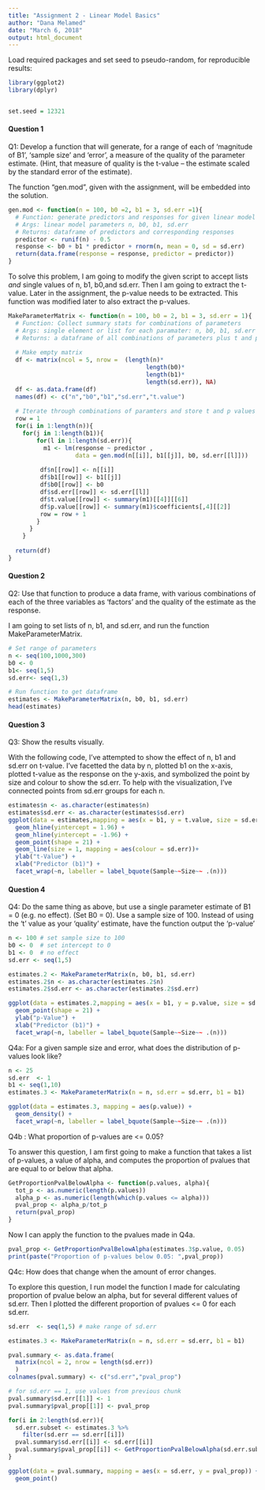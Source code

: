 ```yaml
---
title: "Assignment 2 - Linear Model Basics"
author: "Dana Melamed"
date: "March 6, 2018"
output: html_document
---
```


Load required packages and set seed to pseudo-random, for reproducible results:
```r
library(ggplot2)
library(dplyr)


set.seed = 12321
```

####  Question 1
Q1: Develop a function that will generate, for a range of each of ‘magnitude of B1’, ‘sample size’ and ‘error’, a measure of the quality of the parameter estimate. (Hint, that measure of quality is the t-value – the estimate scaled by the standard error of the estimate).

The function "gen.mod", given with the assignment, will be embedded into the solution.
```r
gen.mod <- function(n = 100, b0 =2, b1 = 3, sd.err =1){
  # Function: generate predictors and responses for given linear model parameters
  # Args: linear model parameters n, b0, b1, sd.err
  # Returns: dataframe of predictors and corresponding responses
  predictor <- runif(n) - 0.5
  response <- b0 + b1 * predictor + rnorm(n, mean = 0, sd = sd.err)
  return(data.frame(response = response, predictor = predictor))
}
```




To solve this problem, I am going to modify the given script to accept lists *and* single values of n, b1, b0,and sd.err. Then I am going to extract the t-value. Later in the assignment, the p-value needs to be extracted. This function was modified later to also extract the p-values.
```r
MakeParameterMatrix <- function(n = 100, b0 = 2, b1 = 3, sd.err = 1){
  # Function: Collect summary stats for combinations of parameters
  # Args: single element or list for each paramater: n, b0, b1, sd.err
  # Returns: a dataframe of all combinations of parameters plus t and p-values
  
  # Make empty matrix
  df <- matrix(ncol = 5, nrow =  (length(n)*
                                       length(b0)*
                                       length(b1)*
                                       length(sd.err)), NA)
  df <- as.data.frame(df)
  names(df) <- c("n","b0","b1","sd.err","t.value")
  
  # Iterate through combinations of paramters and store t and p values
  row = 1
  for(i in 1:length(n)){
    for(j in 1:length(b1)){
        for(l in 1:length(sd.err)){
          m1 <- lm(response ~ predictor , 
                   data = gen.mod(n[[i]], b1[[j]], b0, sd.err[[l]]))
          
         df$n[[row]] <- n[[i]]
         df$b1[[row]] <- b1[[j]]
         df$b0[[row]] <- b0
         df$sd.err[[row]] <- sd.err[[l]]
         df$t.value[[row]] <- summary(m1)[[4]][[6]]
         df$p.value[[row]] <- summary(m1)$coefficients[,4][[2]]
         row = row + 1
        }
      }
    }
  
  return(df)
}
```


#### Question 2
Q2: Use that function to produce a data frame, with various combinations of each of the three variables as ‘factors’ and the quality of the estimate as the response.

I am going to set lists of n, b1, and sd.err, and run the function MakeParameterMatrix.
```r
# Set range of parameters
n <- seq(100,1000,300)
b0 <- 0
b1<- seq(1,5)
sd.err<- seq(1,3)

# Run function to get dataframe
estimates <- MakeParameterMatrix(n, b0, b1, sd.err)
head(estimates)
```


#### Question 3
Q3: Show the results visually.

With the following code, I've attempted to show the effect of n, b1 and sd.err on t-value. I've facetted the data by n, plotted b1 on the x-axis, plotted t-value as the response on the y-axis, and symbolized the point by size and colour to show the sd.err. To help with the visualization, I've connected points from sd.err groups for each n. 

```r
estimates$n <- as.character(estimates$n)
estimates$sd.err <- as.character(estimates$sd.err)
ggplot(data = estimates,mapping = aes(x = b1, y = t.value, size = sd.err, fill = sd.err)) +
  geom_hline(yintercept = 1.96) +
  geom_hline(yintercept = -1.96) +
  geom_point(shape = 21) + 
  geom_line(size = 1, mapping = aes(colour = sd.err))+
  ylab("t-Value") +
  xlab("Predictor (b1)") +
  facet_wrap(~n, labeller = label_bquote(Sample~~Size~~ .(n)))
```

#### Question 4
Q4: Do the same thing as above, but use a single parameter estimate of B1 = 0 (e.g. no effect). (Set B0 = 0). Use a sample size of 100. Instead of using the ‘t’ value as your ‘quality’ estimate, have the function output the ‘p-value’


```r
n <- 100 # set sample size to 100
b0 <- 0  # set intercept to 0
b1 <- 0  # no effect
sd.err <- seq(1,5)

estimates.2 <- MakeParameterMatrix(n, b0, b1, sd.err)
estimates.2$n <- as.character(estimates.2$n)
estimates.2$sd.err <- as.character(estimates.2$sd.err)

ggplot(data = estimates.2,mapping = aes(x = b1, y = p.value, size = sd.err, fill = sd.err)) +
  geom_point(shape = 21) + 
  ylab("p-Value") +
  xlab("Predictor (b1)") +
  facet_wrap(~n, labeller = label_bquote(Sample~~Size~~ .(n)))
```

Q4a: For a given sample size and error, what does the distribution of p-values look like?

```r
n <- 25
sd.err  <- 1
b1 <- seq(1,10)
estimates.3 <- MakeParameterMatrix(n = n, sd.err = sd.err, b1 = b1)

ggplot(data = estimates.3, mapping = aes(p.value)) +
  geom_density() +
  facet_wrap(~n, labeller = label_bquote(Sample~~Size~~ .(n))) 
```


Q4b : What proportion of p-values are <= 0.05?

To answer this question, I am first going to make a function that takes a list of p-values, a value of alpha, and computes the proportion of pvalues that are equal to or below that alpha.
```r
GetProportionPvalBelowAlpha <- function(p.values, alpha){
  tot_p <- as.numeric(length(p.values))
  alpha_p <- as.numeric(length(which(p.values <= alpha)))
  pval_prop <- alpha_p/tot_p
  return(pval_prop)
}
```

Now I can apply the function to the pvalues made in Q4a.
```r
pval_prop <- GetProportionPvalBelowAlpha(estimates.3$p.value, 0.05)
print(paste("Proportion of p-values below 0.05: ",pval_prop))
```

Q4c: How does that change when the amount of error changes.

To explore this question, I run model the function I made for calculating proportion of pvalue below an alpha, but for several different values of sd.err. Then I plotted the different proportion of pvalues <= 0 for each sd.err.
```r

sd.err  <- seq(1,5) # make range of sd.err

estimates.3 <- MakeParameterMatrix(n = n, sd.err = sd.err, b1 = b1) 

pval.summary <- as.data.frame(
  matrix(ncol = 2, nrow = length(sd.err))
  )
colnames(pval.summary) <- c("sd.err","pval_prop")

# for sd.err == 1, use values from previous chunk
pval.summary$sd.err[[1]] <- 1
pval.summary$pval_prop[[1]] <- pval_prop

for(i in 2:length(sd.err)){
  sd.err.subset <- estimates.3 %>%
    filter(sd.err == sd.err[[i]])
  pval.summary$sd.err[[i]] <- sd.err[[i]]
  pval.summary$pval_prop[[i]] <- GetProportionPvalBelowAlpha(sd.err.subset$p.value, 0.05)
}

ggplot(data = pval.summary, mapping = aes(x = sd.err, y = pval_prop)) +
  geom_point() 
```

